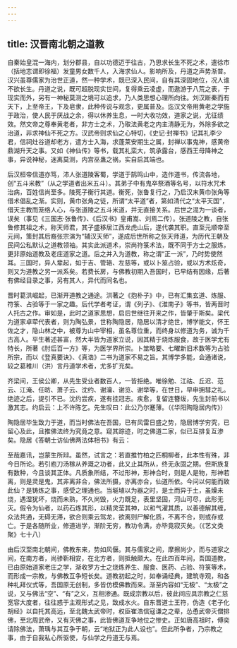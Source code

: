 ```yaml
---
---
---
```

title: 汉晋南北朝之道教
---




自秦始皇混一海内，划分郡县，自以功德迈于往古，乃思求长生不死之术，遣徐市（括地志谓即徐福）发童男女数千人，入海求仙人。影响所及，丹道之声势渐普。汉兴虽尊儒家为治世正道，然一种学术，既已深入民间，自有其深固地位，况人谁不欲长生。丹道之说，既可超脱现实世间，复得乘云凌虚，而遨游于八荒之表，于现实而外，另有一神秘莫测之境可以追求，乃人类思想心理所向往。刘汉断秦而有天下，上至帝王，下及皂隶，此种传说与观念，更属普及。迄汉文帝用黄老之学施于政治，使人民于厌战之余，得以休养生息，一时大收功效，道家之说，尤征绩效。然文帝之尊奉黄老者，非方士之术，乃取法黄老之内主清静无为，外除多欲之治道，非求神仙不死之方。汉武帝则求仙之心特切，《史记·封禅书》记其礼李少君，信祠灶谷道却老方，遣方士入海，求蓬莱安期生之属，封禅以事鬼神，感黄帝鼎湖升天之事。又如《神仙传》等书，载其礼栾大，筑承露台，感西王母降神之事，异说神秘，迷离莫测，内宫巫蛊之祸，实自启其端也。

后汉桓帝信道亦笃，沛人张道陵客蜀，学道于鹄鸣山中，造作道书，传流各地，创“五斗米教”（从之学道者出米五斗）。其弟子中有鬼卒祭酒等名号，以符水咒术治病，百姓信尚至多。陵死子衡行其道。衡死，张鲁复行之，乃启汉末黄巾张角等借术倡乱之渐。实则，黄巾张角之徒，所谓“太平道”者，第如清代之“太平天国”，借天主教而笼络人心，与张道陵之五斗米道，并无直接关系。后世之混为一谈者，误矣（事见《三国志·张鲁传》、《后汉书》皇甫嵩、刘焉二传）。张道陵之教，自张鲁修其祖之术，称天师君，其子盛移居江西龙虎山后，遂代袭其职。直至元顺帝至元间，策封其后裔张宗演为“辅汉天师”，遂成后世所称之张天师道，为历代王朝及民间公私默认之道教领袖。其实此派道术，崇尚符箓术法，既不同于方士之服炼，更非原始道教及老庄道家之道。后之并入为道教，称之谓“正一派”，乃时势使然耳。三国时，异人辈起，如于吉、管辂、左慈等，或以卜筮占验，或以方术炫奇，则又为道教之另一派系矣。若费长房，与佛教初期入吾国时，已早结有因缘，后著有佛经目录之事，另有其人，异代而同名也。

晋时葛洪崛起，已渐开道教之通途。洪著之《抱朴子》中，已有汇集玄道、炼服、符箓、占验等于一家之趣。后代学者考证，谓《列子》、《淮南子》等书，皆两晋时人托古之作。审如是，此时之道家思想，启后世继往开来之作，皆肇于斯矣。梁代为道家卓荦代表者，则为陶弘景，世称陶隐居，隐居以清才绝世，博学能文，怀王佐之才，隐山林之中，被尊为山中宰相，虽名尊位重，而终身以修道为务，诚为千古高人。平生著述甚富，然大半皆为道家立说，因其精于烧炼服食，故于医学尤有特长，所著《肘后百一方》等，为医学界所崇。卜筮略要、七曜新旧术数等为占验所宗，而以《登真要诀》、《真诰》二书为道家不易之旨。其博学多能，会通诸说，较之葛稚川（洪）言丹道学术者，尤多扩充矣。


齐梁间，王侯公卿，从先生受业者数百人，一皆拒绝。唯徐勉、江祜、丘迟、范云、江淹、任昉、萧子云、沈约、谢瀹、谢览、谢举等，在世日，早申拥彗之礼。绝迹之后，提引不已。沈约尝疾，遂有挂冠志。疾愈，复留连簪绂，先生封前书以激其志。约启云：上不许陈乞。先生叹曰：此公乃尔蹇薄。（《华阳陶隐居内传》）


陶隐居毕生致力于道，而当时佛法在吾国，已有风雷日盛之势，隐居博学穷究，已留心及此，且推佛法终为究竟之意。窥其踪迹，时之佛道二家，似已互排复互渗矣。隐居《答朝士访仙佛两法体相书》有云：


至哉嘉讯，岂蒙生所辩。虽然，试言之：若直推竹柏之匹桐柳者，此本性有殊，非今日所论。若引庖刀汤稼从养溉之功者，此又止其所从，终无永固之期。但斯族复有数种，今且谈其正体。凡质象所结，不过形神，形神合时，则是人是物，形神若离，则是灵是鬼，其非离非合，佛法所摄，亦离亦合，仙道所依。今问以何能而致此仙？是铸炼之事，感受之理通也。当埏埴以为器之时，是土而异于土，虽燥未烧，遇湿犹坏，烧而未熟，不久尚毁，火力既足，表里坚固，河山可尽，此形无灭。假令为仙者，以药石炼其形，以精灵莹其神，以和气濯其质，以善德解其缠，众法共通，无碍无滞，欲合则乘云驾龙，欲离则尸解化质，不离不合，则或存或亡。于是各随所业，修道进学，渐阶无穷，教功令满，亦毕竟寂灭矣。（《艺文类聚》七十八）


由后汉至南北朝间，佛教东来，势如风偃。其与儒家之间，摩擦尚少，而与道家之间，在南方者，尚骖靳相安，在北方者，则抵触颇大。在此四百年间，吾国道教，已由原始道家老庄之学，渐收罗方士之烧炼养生、服食、医药、占验、符箓等术，而形成一宗教，与佛教互争短长矣。道教初起之时，如奉诵经典，建筑寺观，和各种礼拜仪式等，吾国原无创制，多皆仿模佛教而来。渐至内容如“无极”、“太极”之说，又与佛法“空”、“有”之义，互相渗通。既成宗教以后，彼此间应具宗教之仁慈宽容大度者，往往惑于主观形式之见，致成水火。自东晋道士王符，伪造《老子化胡经》以自托其高远，至北魏太武帝时，权臣崔浩信寇谦之之辈，怂恿武帝灭僧排佛，至北周武帝，又有灭佛之事，此皆佛道互争地位之惨史。正如唐高祖时，傅奕请除佛法，萧瑀与其互争于朝，云“地狱正为此人设也”。但此所争者，乃宗教之事，由于自我私心所驱使，与仙学之丹道无与焉。